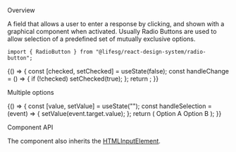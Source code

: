 
<Meta title="Data Input/RadioButton" component={RadioButton} />

<Title>RadioButton</Title>

<Secondary>Overview</Secondary>

A field that allows a user to enter a response by clicking, and shown with a
graphical component when activated. Usually Radio Buttons are used to allow
selection of a predefined set of mutually exclusive options.

```tsx
import { RadioButton } from "@lifesg/react-design-system/radio-button";
```

<Canvas>
    <Story name="RadioButton">
        {() => {
            const [checked, setChecked] = useState(false);
            const handleChange = () => {
                if (!checked) setChecked(true);
            };
            return <RadioButton checked={checked} onChange={handleChange} />;
        }}
    </Story>
</Canvas>

<Heading3>Multiple options</Heading3>

<Canvas>
    <Story name="Multiple options">
        {() => {
            const [value, setValue] = useState("");
            const handleSelection = (event) => {
                setValue(event.target.value);
            };
            return (
                <Container>
                    <OptionContainer key="A">
                        <RadioButton
                            value="A"
                            id="options-a"
                            name="options"
                            checked={value === "A"}
                            onChange={handleSelection}
                        />
                        <Label htmlFor="options-a">Option A</Label>
                    </OptionContainer>
                    <OptionContainer key="B">
                        <RadioButton
                            value="B"
                            id="options-b"
                            name="options"
                            checked={value === "B"}
                            onChange={handleSelection}
                        />
                        <Label htmlFor="options-b">Option B</Label>
                    </OptionContainer>
                </Container>
            );
        }}
    </Story>
</Canvas>

<Secondary>Component API</Secondary>

The component also inherits the [HTMLInputElement](https://developer.mozilla.org/en-US/docs/Web/API/HTMLInputElement).

<PropsTable />
